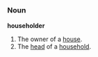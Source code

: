 =={{en}}==
===Noun===
'''householder'''
#The owner of a [[house]].
#The [[head]] of a [[household]].